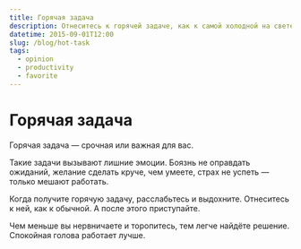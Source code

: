 ```yaml
---
title: Горячая задача
description: Отнеситесь к горячей задаче, как к самой холодной на свете.
datetime: 2015-09-01T12:00
slug: /blog/hot-task
tags:
  - opinion
  - productivity
  - favorite
---
```


# Горячая задача

Горячая задача — срочная или важная для вас.

Такие задачи вызывают лишние эмоции. Боязнь не оправдать ожиданий, желание сделать круче, чем умеете, страх не успеть — только мешают работать.

Когда получите горячую задачу, расслабьтесь и выдохните. Отнеситесь к ней, как к обычной. А после этого приступайте.

Чем меньше вы нервничаете и торопитесь, тем легче найдёте решение. Спокойная голова работает лучше.

